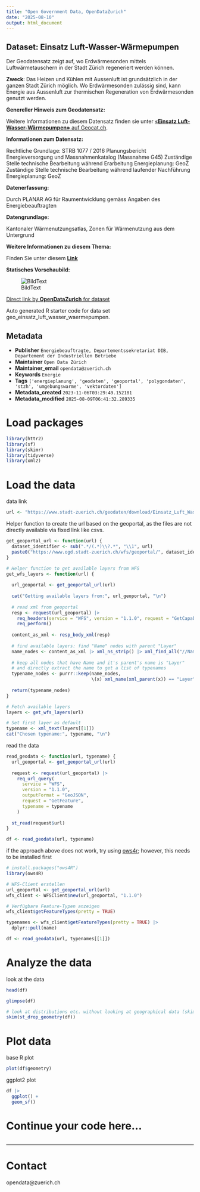 ```yaml
---
title: "Open Government Data, OpenDataZurich"
date: "2025-08-10"
output: html_document
---
```


## Dataset: Einsatz Luft-Wasser-Wärmepumpen

Der Geodatensatz zeigt auf, wo Erdwärmesonden mittels Luftwärmetauschern in der Stadt Zürich regeneriert werden können.

**Zweck**: Das Heizen und Kühlen mit Aussenluft ist grundsätzlich in der ganzen Stadt Zürich möglich. Wo Erdwärmesonden zulässig sind, kann Energie aus Aussenluft zur thermischen Regeneration von Erdwärmesonden genutzt werden.

**Genereller Hinweis zum Geodatensatz:**


Weitere Informationen zu diesem Datensatz finden sie unter [«**Einsatz Luft-Wasser-Wärmepumpen»** auf Geocat.ch](https://www.geocat.ch/geonetwork/srv/ger/catalog.search#/metadata/902e5728-dde1-4cd3-ad8d-00406650ca03).				
			   

**Informationen zum Datensatz:**

Rechtliche Grundlage: STRB 1077 / 2016
Planungsbericht Energieversorgung und Massnahmenkatalog (Massnahme G45)
Zuständige Stelle technische Bearbeitung während Erarbeitung Energieplanung: GeoZ
Zuständige Stelle technische Bearbeitung während laufender Nachführung Energieplanung: GeoZ

**Datenerfassung:**

Durch PLANAR  AG für Raumentwicklung gemäss Angaben des Energiebeauftragten

**Datengrundlage:**

Kantonaler Wärmenutzungsatlas, Zonen für Wärmenutzung aus dem Untergrund

**Weitere Informationen zu diesem Thema:**

Finden Sie unter diesem [**Link**](https://www.stadt-zuerich.ch/content/dib/de/index/energieversorgung/energieplanung.html)

**Statisches Vorschaubild:**

![BildText](https://www.gis.stadt-zuerich.ch/zueriplan_docs/geocat/902e5728-dde1-4cd3-ad8d-00406650ca03.png)



[Direct link by **OpenDataZurich** for dataset](https://data.stadt-zuerich.ch/dataset/geo_einsatz_luft_wasser_waermepumpen)

Auto generated R starter code for data set geo_einsatz_luft_wasser_waermepumpen.

## Metadata

- **Publisher** `Energiebeauftragte, Departementssekretariat DIB, Departement der Industriellen Betriebe`
- **Maintainer** `Open Data Zürich`
- **Maintainer_email** `opendata@zuerich.ch`
- **Keywords** `Energie`
- **Tags** `['energieplanung', 'geodaten', 'geoportal', 'polygondaten', 'stzh', 'umgebungswarme', 'vektordaten']`
- **Metadata_created** `2023-11-06T03:29:49.152181`
- **Metadata_modified** `2025-08-09T06:41:32.289335`


# Load packages

```r
library(httr2)
library(sf)
library(skimr)
library(tidyverse)
library(xml2)
```

# Load the data

data link
```r
url <- "https://www.stadt-zuerich.ch/geodaten/download/Einsatz_Luft_Wasser_Waermepumpen?format=geojson_link"
```


Helper function to create the url based on the geoportal, as the files are not directly available via fixed link like csvs.
```r
get_geoportal_url <- function(url) {
  dataset_identifier <- sub(".*/(.*)\\?.*", "\\1", url)
  paste0("https://www.ogd.stadt-zuerich.ch/wfs/geoportal/", dataset_identifier)
}
```

```r
# Helper function to get available layers from WFS
get_wfs_layers <- function(url) {
  
  url_geoportal <- get_geoportal_url(url)
  
  cat("Getting available layers from:", url_geoportal, "\n")
  
  # read xml from geoportal
  resp <- request(url_geoportal) |> 
    req_headers(service = "WFS", version = "1.1.0", request = "GetCapabilities") |> 
    req_perform()
  
  content_as_xml <- resp_body_xml(resp)
  
  # find available layers: find "Name" nodes with parent "Layer"
  name_nodes <- content_as_xml |> xml_ns_strip() |> xml_find_all("//Name")
  
  # keep all nodes that have Name and it's parent's name is "Layer"
  # and directly extract the name to get a list of typenames
  typename_nodes <- purrr::keep(name_nodes,
                                \(x) xml_name(xml_parent(x)) == "Layer")
  
  return(typename_nodes)
}

# Fetch available layers
layers <- get_wfs_layers(url)

# Set first layer as default
typename <- xml_text(layers[[1]])
cat("Chosen typename:", typename, "\n")
```

read the data
```r
read_geodata <- function(url, typename) {
  url_geoportal <- get_geoportal_url(url)
  
  request <- request(url_geoportal) |>
    req_url_query(
      service = "WFS",
      version = "1.1.0",
      outputFormat = "GeoJSON",
      request = "GetFeature",
      typename = typename
    )
  
  st_read(request$url)
}

df <- read_geodata(url, typename)
```

if the approach above does not work, try using [ows4r](https://eblondel.github.io/ows4R/); however, this needs to be installed first
```r
# install.packages("ows4R")
library(ows4R)

# WFS-Client erstellen
url_geoportal <- get_geoportal_url(url)
wfs_client <- WFSClient$new(url_geoportal, "1.1.0")

# Verfügbare Feature-Typen anzeigen
wfs_client$getFeatureTypes(pretty = TRUE)

typenames <- wfs_client$getFeatureTypes(pretty = TRUE) |> 
  dplyr::pull(name)

df <- read_geodata(url, typenames[[1]])
```

# Analyze the data

look at the data
```r
head(df)
```

```r
glimpse(df)
```

```r
# look at distributions etc. without looking at geographical data (skim cannot deal with geometries)
skim(st_drop_geometry(df))
```

# Plot data

base R plot
```r
plot(df$geometry)
```

ggplot2 plot
```r
df |>
  ggplot() +
  geom_sf()
```

# Continue your code here...

```r

```

------------------------------------------------------------------------

# Contact

opendata@zuerich.ch

